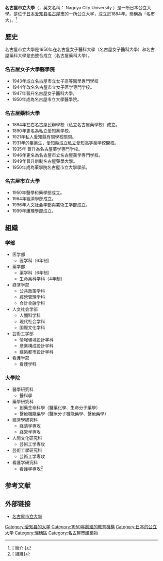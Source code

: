 {{coord|35|8|20.2|N|136|56|3.85|E|region:JP-04_type:edu|display=title}}
{{Infobox university
|name        = 名古屋市立大學
|EnglishName = Nagoya City University 
|native_name = {{lang|ja|名古屋市立大学}}
|image       = Nagoya City University Takiko Campus.jpg
|caption     = 
|motto       = 
|established =  1884年
|closed      = 
|re-established =  
|anniversary = 
|type        = 公立
|president   = 
|faculty     = 
|staff       = 
|students    = 
|undergrad   = 
|postgrad    = 
|doctoral    = 
|alumni      = 
|address       = {{日本}}[[爱知县|爱知县]][[名古屋市|名古屋市]][[瑞穗區|瑞穗區]]瑞穗町字川澄1番地
|area        = 
|campus      =	
|affiliations= 
|zip         = 
|telephone   =  
|nickname    = 名市大
|athlete     = 
|conference  = 
|website     = {{URL|http://www.nagoya-cu.ac.jp.}}
|logo        = 
}}
'''名古屋市立大學'''（{{jpn|j='''名古屋市立大学'''|hg=なごやしりつだいがく}}，英文名稱： Nagoya City University ）是一所日本公立大學。是位于[[日本|日本]][[爱知县|爱知县]][[名古屋市|名古屋市]]的一所公立大学，成立於1884年。簡稱為「名市大」。<ref>[{{Cite web |url=http://bbs.fcgvisa.com/t/nagoya-city-university/16508 |title=簡介 {{zh-cn}} |access-date=2016-09-25 |archive-date=2018-06-16 |archive-url=https://web.archive.org/web/20180616030323/http://bbs.fcgvisa.com/t/nagoya-city-university/16508 |dead-url=no }} 簡介 {{zh-cn}}]</ref>

==歷史==
名古屋市立大學是1950年在名古屋女子醫科大學（名古屋女子醫科大學）和名古屋藥科大學是由整合成立（名古屋藥科大學）。

===名古屋女子大學醫學院===
* 1943年成立名古屋市立女子高等醫學專門學校
* 1944年改名名古屋市立女子医学専門学校。
* 1947年晉升名古屋女子醫科大學。
* 1950年成為名古屋市立大學醫學院。
===名古屋藥科大學===
* 1884年左右名古屋民辦學校（私立名古屋藥學校）成立。
* 1890年更名為私立愛知薬学校。
* 1921年私人愛知縣有關學校關閉。
* 1931年的畢業生，愛知縣成立私立愛知高等薬学校開校。
* 1935年 晉升為名古屋薬学専門学校。
* 1946年更名為名古屋市立名古屋薬学専門学校。
* 1949年晉升新制名古屋藥學大學。
* 1950年成為藥學院名古屋市立大學學部。
===名古屋市立大學===
* 1950年醫學和藥學部成立。
* 1964年經濟學部成立。
* 1996年人文社会学部與芸術工学部成立。
* 1999年護理學部成立。
== 組織 ==
=== 学部 ===
*医学部
**医学科（6年制）
*薬学部
**薬学科（6年制）
**生命薬科学科（4年制）
*経済学部
**公共政策学科
**經營管理学科
**会計金融学科
*人文社会学部
**人間科学科 
**現代社会学科
**国際文化学科
*芸術工学部
**情報環境設計学科
**産業構成設計学科
**建築都市設計学科
*看護学部
**看護学科
===大學院===
*醫學研究科
**醫科學
*藥學研究科
**創藥生命科學（醫藥化學、生命分子藥學）
**醫療機能藥學（醫療分子機能藥學、醫療藥學）
*經濟學研究科
**経済学専攻
**経営学専攻
*人間文化研究科
**芸術工学専攻
*芸術工學研究科
**芸術工学専攻
*看護学研究科
**看護学専攻<ref>[{{Cite web |url=http://www.nagoya-cu.ac.jp/academics/index.html |title=組織{{ja}} |access-date=2016-09-25 |archive-date=2020-10-31 |archive-url=https://web.archive.org/web/20201031124125/https://www.nagoya-cu.ac.jp/academics/index.html |dead-url=no }} 組織{{ja}}]</ref>
==参考文献==
{{reflist}}

== 外部链接 ==
*[http://www.nagoya-cu.ac.jp/ 名古屋市立大學] {{Wayback|url=http://www.nagoya-cu.ac.jp/ |date=20210227061540 }}{{ja}}

{{Portal|大學|Nuvola apps file-manager.png}}
{{日本公立大学}}
[[Category:愛知县的大学|Category:愛知县的大学]]
[[Category:1950年創建的教育機構|Category:1950年創建的教育機構]]
[[Category:日本的公立大学|Category:日本的公立大学]]
[[Category:瑞穗區|Category:瑞穗區]]
[[Category:名古屋市建築物|Category:名古屋市建築物]]